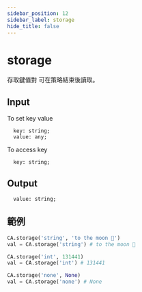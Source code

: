 ```yaml
---
sidebar_position: 12
sidebar_label: storage
hide_title: false
---
```



# storage

存取鍵值對 可在策略結束後讀取。

## Input

To set key value

```
  key: string;
  value: any;
```

To access key

```
  key: string;
```

## Output

```
  value: string;
```

## 範例

```python
CA.storage('string', 'to the moon 🌙')
val = CA.storage('string') # to the moon 🌙

CA.storage('int', 131441)
val = CA.storage('int') # 131441

CA.storage('none', None)
val = CA.storage('none') # None
```
